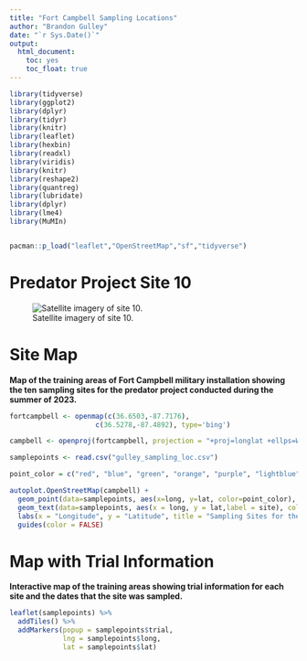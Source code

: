 ```yaml
---
title: "Fort Campbell Sampling Locations"
author: "Brandon Gulley"
date: "`r Sys.Date()`"
output:
  html_document:
    toc: yes
    toc_float: true
---
```


```r

library(tidyverse)
library(ggplot2)
library(dplyr)
library(tidyr)
library(knitr)      
library(leaflet)
library(hexbin)
library(readxl)
library(viridis)
library(knitr)
library(reshape2)
library(quantreg)
library(lubridate)
library(dplyr)
library(lme4)
library(MuMIn)


pacman::p_load("leaflet","OpenStreetMap","sf","tidyverse")

```

# Predator Project Site 10

![Satellite imagery of site 10.](site9.jpg)

# Site Map

**Map of the training areas of Fort Campbell military installation showing the ten sampling sites for the predator project conducted during the summer of 2023.**

```r

fortcampbell <- openmap(c(36.6503,-87.7176),
                     c(36.5278,-87.4892), type='bing')

campbell <- openproj(fortcampbell, projection = "+proj=longlat +ellps=WGS84 +units=m +no_defs")

samplepoints <- read.csv("gulley_sampling_loc.csv")

point_color = c("red", "blue", "green", "orange", "purple", "lightblue", "gray", "pink", "brown", "white")

autoplot.OpenStreetMap(campbell) +
  geom_point(data=samplepoints, aes(x=long, y=lat, color=point_color), size = 2, alpha = 0.8) +
  geom_text(data=samplepoints, aes(x = long, y = lat,label = site), color="white", vjust=-1, size=4.01, nudge_x = -.005, nudge_y = -.0055, fontface="bold") +
  labs(x = "Longitude", y = "Latitude", title = "Sampling Sites for the 2023 Fort Campbell Predator Project") +
  guides(color = FALSE)

```

# Map with Trial Information

**Interactive map of the training areas showing trial information for each site and the dates that the site was sampled.**

``` r

leaflet(samplepoints) %>% 
  addTiles() %>% 
  addMarkers(popup = samplepoints$trial,
             lng = samplepoints$long, 
             lat = samplepoints$lat)

```